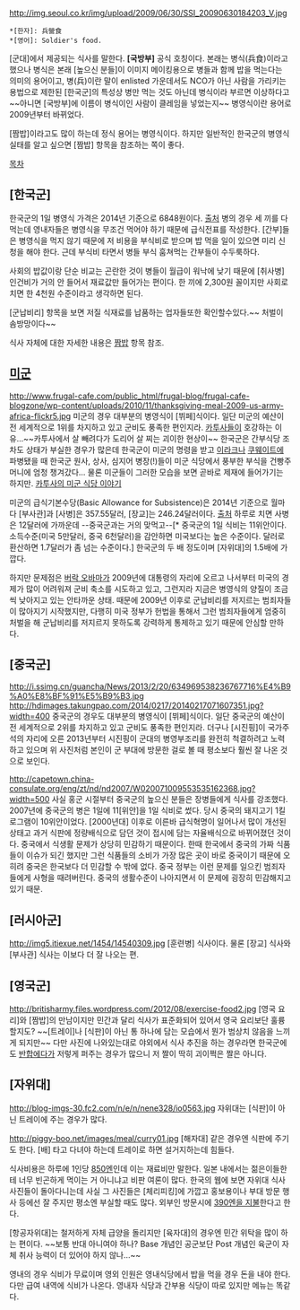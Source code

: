 http://img.seoul.co.kr/img/upload/2009/06/30/SSI_20090630184203_V.jpg

 *[한자]: 兵營食
 *[영어]: Soldier's food.

[군대]에서 제공되는 식사를 말한다. '''[국방부]''' 공식 호칭이다. 본래는 병식(兵食)이라고 했으나 병식은 본래 [높으신 분들]이 이미지 메이킹용으로 병들과 함께 밥을 먹는다는 의미의 용어이고, 병(兵)이란 말이 enlisted 가운데서도 NCO가 아닌 사람을 가리키는 용법으로 제한된 [한국군]의 특성상 병만 먹는 것도 아닌데 병식이라 부르면 이상하다고 ~~아니면 [국방부]에 이름이 병식이인 사람이 클레임을 넣었는지~~ 병영식이란 용어로 2009년부터 바뀌었다.

[짬밥]이라고도 많이 하는데 정식 용어는 병영식이다.  하지만 일반적인 한국군의 병영식 실태를 알고 싶으면 [짬밥] 항목을 참조하는 쪽이 좋다. 

[[목차]]

== [한국군] ==
한국군의 1일 병영식 가격은 2014년 기준으로 6848원이다. [http://www.edaily.co.kr/news/NewsRead.edy?DCD=A601&newsid=01708886605961984 출처] 병의 경우 세 끼를 다 먹는데 영내자들은 병영식을 무조건 먹어야 하기 때문에 급식전표를 작성한다. [간부]들은 병영식을 먹지 않기 때문에 저 비용을 부식비로 받으며 밥 먹을 일이 있으면 미리 신청을 해야 한다. 근데 부식비 타면서 병들 부식 훔쳐먹는 간부들이 수두룩하다.

사회의 밥값이랑 단순 비교는 곤란한 것이 병들이 월급이 워낙에 낮기 때문에 [취사병] 인건비가 거의 안 들어서 재료값만 들어가는 편이다. 한 끼에 2,300원 꼴이지만 사회로 치면 한 4천원 수준이라고 생각하면 된다.

[군납비리] 항목을 보면 저질 식재료를 납품하는 업자들또한 확인할수있다.~~ 처벌이 솜방망이다~~

식사 자체에 대한 자세한 내용은 [[짬밥]] 항목 참조.


== [[미군]] ==
http://www.frugal-cafe.com/public_html/frugal-blog/frugal-cafe-blogzone/wp-content/uploads/2010/11/thanksgiving-meal-2009-us-army-africa-flickr5.jpg
미군의 경우 대부분의 병영식이 [뷔페]식이다. 일단 미군의 예산이 전 세계적으로 1위를 차지하고 있고 군비도 풍족한 편인지라. [[카투사]]들이 호강하는 이유...~~카투사에서 살 빼려다가 도리어 살 찌는 괴이한 현상이~~ 한국군은 간부식당 조차도 상태가 부실한 경우가 많은데 한국군이 미군의 명령을 받고 [[이라크]]나 [[쿠웨이트]]에 파병됐을 때 한국군 원사, 상사, 심지어 병장(!)들이 미군 식당에서 풍부한 부식을 건빵주머니에 엄청 챙겨갔다... 물론 미군들이 그러한 모습을 보면 곧바로 제재에 들어가기는 하지만. [http://bbs2.ruliweb.daum.net/gaia/do/ruliweb/default/etc/325/read?articleId=21316086&objCate1=&bbsId=G005&searchKey=subjectNcontent&itemGroupId=&itemId=143&sortKey=depth&searchValue=%EB%AF%B8%EA%B5%B0&platformId=&pageIndex=1 카투사의 미군 식당 이야기]

미군의 급식기본수당(Basic Allowance for Subsistence)은 2014년 기준으로 월마다 [부사관]과 [사병]은 357.55달러, [장교]는 246.24달러이다. [http://paycheck-chronicles.military.com/2014/01/03/2014-basic-allowance-for-subsistence/ 출처] 하루로 치면 사병은 12달러에 가까운데 --중국군과는 거의 맞먹고--[* 중국군의 1일 식비는 11위안이다. 소득수준(미국 5만달러, 중국 6천달러)을 감안하면 미국보다는 높은 수준이다. 달러로 환산하면 1.7달러가 좀 넘는 수준이다.] 한국군의 두 배 정도이며 [자위대]의 1.5배에 가깝다.

하지만 문제점은 [[버락 오바마]]가 2009년에 대통령의 자리에 오르고 나서부터 미국의 경제가 많이 어려워져 군비 축소를 시도하고 있고, 그런지라 지금은 병영식의 양질이 조금씩 낮아지고 있는 안타까운 상태. 때문에 2009년 이후로 군납비리를 저지르는 범죄자들이 많아지기 시작했지만, 다행히 미국 정부가 헌법을 통해서 그런 범죄자들에게 엄중히 처벌을 해 군납비리를 저지르지 못하도록 강력하게 통제하고 있기 때문에 안심할 만하다.
== [중국군] ==
http://i.ssimg.cn/guancha/News/2013/2/20/634969538236767716%E4%B9%A0%E8%BF%91%E5%B9%B3.jpg
http://hdimages.takungpao.com/2014/0217/20140217071607351.jpg?width=400
중국군의 경우도 대부분의 병영식이 [뷔페]식이다. 일단 중국군의 예산이 전 세계적으로 2위를 차지하고 있고 군비도 풍족한 편인지라. 더구나 [시진핑]이 국가주석의 자리에 오른 2013년부터 시진핑이 군대의 병영부조리를 완전히 척결하려고 노력하고 있으며 위 사진처럼 본인이 군 부대에 방문한 걸로 볼 때 평소보다 훨씬 잘 나온 것으로 보인다.


http://capetown.china-consulate.org/eng/zt/nd/nd2007/W020071009553535162368.jpg?width=500
사실 홍군 시절부터 중국군의 높으신 분들은 장병들에게 식사를 강조했다. 2007년에 중국군의 병은 1일에 11[위안]을 1일 식비로 썼다. 당시 중국의 돼지고기 1킬로그램이 10위안이었다. [2000년대] 이후로 이른바 급식혁명이 일어나서 많이 개선된 상태고 과거 식판에 정량배식으로 담던 것이 접시에 담는 자율배식으로 바뀌어졌던 것이다. 중국에서 식생활 문제가 상당히 민감하기 때문이다. 한때 한국에서 중국의 가짜 식품들이 이슈가 되긴 했지만 그런 식품들의 소비가 가장 많은 곳이 바로 중국이기 때문에 오히려 중국은 한국보다 더 민감할 수 밖에 없다. 중국 정부는 이런 문제를 일으킨 범죄자들에게 사형을 때려버린다. 중국의 생활수준이 나아지면서 이 문제에 굉장히 민감해지고 있기 때문.

== [러시아군] ==
http://img5.itiexue.net/1454/14540309.jpg
[훈련병] 식사이다. 물론 [장교] 식사와 [부사관] 식사는 이보다 더 잘 나오는 편.

== [영국군] ==
http://britisharmy.files.wordpress.com/2012/08/exercise-food2.jpg
[영국 요리]와 [짬밥]의 만남이지만 민간과 달리 식사가 표준화되어 있어서 영국 요리보단 훌륭할지도? ~~[트레이]나 [식판]이 아닌 통 하나에 담는 모습에서 뭔가 범상치 않음을 느끼게 되지만~~ 다만 사진에 나와있는대로 야외에서 식사 추진을 하는 경우라면 한국군에도 [[반합]]에다가 저렇게 퍼주는 경우가 많으니 저 짤이 딱히 괴이쩍은 짤은 아니다.

== [자위대] ==
http://blog-imgs-30.fc2.com/n/e/n/nene328/io0563.jpg
자위대는 [식판]이 아닌 트레이에 주는 경우가 많다. 

http://piggy-boo.net/images/meal/curry01.jpg
[해자대] 같은 경우엔 식판에 주기도 한다. [배] 타고 다녀야 하는데 트레이로 하면 설거지하는데 힘들다.

식사비용은 하루에 1인당 [http://www.mod.go.jp/gsdf/wae/omosiro/omosiro8.html 850엔]인데 이는 재료비만 말한다. 일본 내에서는 젊은이들한테 너무 빈곤하게 먹이는 거 아니냐고 비판 여론이 많다. 한국의 웹에 보면 자위대 식사 사진들이 돌아다니는데 사실 그 사진들은 [체리피킹]에 가깝고 홍보용이나 부대 방문 행사 등에선 잘 주지만 평소엔 부실할 때도 많다. 외부인 방문시에 [http://bbs2.ruliweb.daum.net/gaia/do/ruliweb/default/hobby/1203/read?articleId=21718805&bbsId=G005&itemId=100&pageIndex=1&t__nil_ruliweb=best&nil_id=10 390엔을 지불]한다고 한다.

[항공자위대]는 철저하게 자체 급양을 돌리지만 [육자대]의 경우엔 민간 위탁을 많이 하는 편이다. ~~보통 반대 아니여야 하나? Base 개념인 공군보단 Post 개념인 육군이 자체 취사 능력이 더 있어야 하지 않나...~~

영내의 경우 식비가 무료이며 영외 인원은 영내식당에서 밥을 먹을 경우 돈을 내야 한다. 다만 급여 내역에 식비가 나온다. 영내자 식당과 간부용 식당이 따로 있지만 메뉴는 똑같다.
